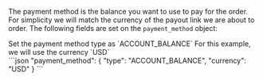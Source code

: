 The payment method is the balance you want to use to pay for the order. For simplicity we will match the currency of the payout link we are about to order. The following fields are set on the `payment_method` object:

<Columns cols={2}>
<div>
  <ParamField body="type" children="payment_method" type="string" required>
    Set the payment method type as `ACCOUNT_BALANCE`
  </ParamField>

  <ParamField body="currency" type="string" required>
    For this example, we will use the currency `USD`
  </ParamField>
</div>
<div>
  ```json
  "payment_method": {
    "type": "ACCOUNT_BALANCE",
    "currency": "USD"
  }
  ```
</div>
</Columns>
